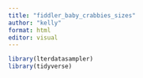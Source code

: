 ```yaml
---
title: "fiddler_baby_crabbies_sizes"
author: "kelly"
format: html
editor: visual
---
```


```r
library(lterdatasampler)
library(tidyverse)
```
